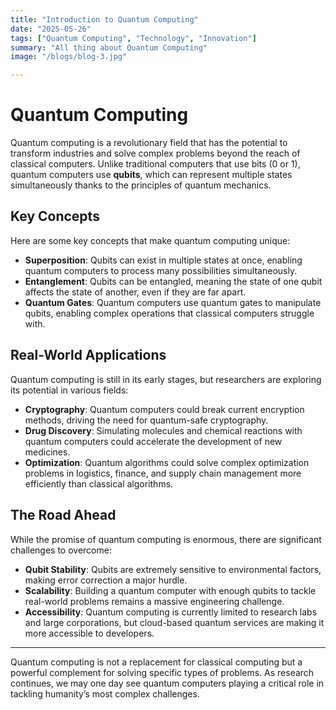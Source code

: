 ```yaml
---
title: "Introduction to Quantum Computing"
date: "2025-05-26"
tags: ["Quantum Computing", "Technology", "Innovation"]
summary: "All thing about Quantum Computing"
image: "/blogs/blog-3.jpg"

---
```


# Quantum Computing

Quantum computing is a revolutionary field that has the potential to transform industries and solve complex problems beyond the reach of classical computers. Unlike traditional computers that use bits (0 or 1), quantum computers use **qubits**, which can represent multiple states simultaneously thanks to the principles of quantum mechanics.

## Key Concepts

Here are some key concepts that make quantum computing unique:

- **Superposition**: Qubits can exist in multiple states at once, enabling quantum computers to process many possibilities simultaneously.
- **Entanglement**: Qubits can be entangled, meaning the state of one qubit affects the state of another, even if they are far apart.
- **Quantum Gates**: Quantum computers use quantum gates to manipulate qubits, enabling complex operations that classical computers struggle with.

## Real-World Applications

Quantum computing is still in its early stages, but researchers are exploring its potential in various fields:

- **Cryptography**: Quantum computers could break current encryption methods, driving the need for quantum-safe cryptography.
- **Drug Discovery**: Simulating molecules and chemical reactions with quantum computers could accelerate the development of new medicines.
- **Optimization**: Quantum algorithms could solve complex optimization problems in logistics, finance, and supply chain management more efficiently than classical algorithms.

## The Road Ahead

While the promise of quantum computing is enormous, there are significant challenges to overcome:

- **Qubit Stability**: Qubits are extremely sensitive to environmental factors, making error correction a major hurdle.
- **Scalability**: Building a quantum computer with enough qubits to tackle real-world problems remains a massive engineering challenge.
- **Accessibility**: Quantum computing is currently limited to research labs and large corporations, but cloud-based quantum services are making it more accessible to developers.

---

Quantum computing is not a replacement for classical computing but a powerful complement for solving specific types of problems. As research continues, we may one day see quantum computers playing a critical role in tackling humanity’s most complex challenges.